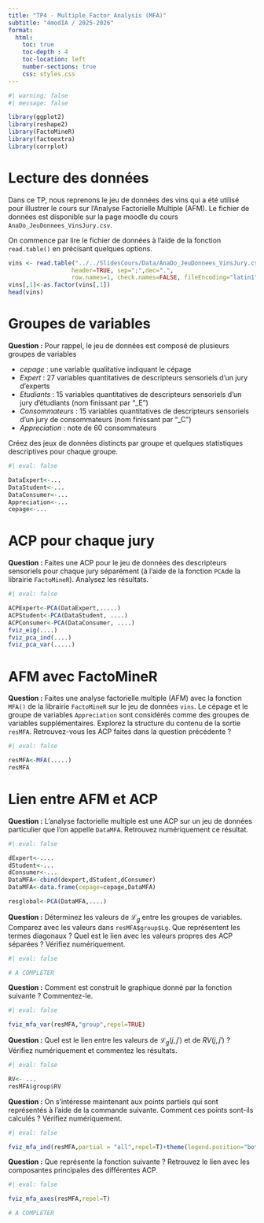 ```yaml
---
title: "TP4 - Multiple Factor Analysis (MFA)"
subtitle: "4modIA / 2025-2026"
format:
  html:
    toc: true
    toc-depth : 4
    toc-location: left
    number-sections: true
    css: styles.css
---
```


```r
#| warning: false
#| message: false

library(ggplot2)
library(reshape2)
library(FactoMineR)
library(factoextra)
library(corrplot)
```

# Lecture des données

Dans ce TP, nous reprenons le jeu de données des vins qui a été utilisé pour illustrer le cours sur l'Analyse Factorielle Multiple (AFM). Le fichier de données est disponible sur la page moodle du cours `AnaDo_JeuDonnees_VinsJury.csv`. 

On commence par lire le fichier de données à l'aide de la fonction `read.table()` en précisant quelques options. 

```r
vins <- read.table("../../SlidesCours/Data/AnaDo_JeuDonnees_VinsJury.csv",
                  header=TRUE, sep=";",dec=".", 
                  row.names=1, check.names=FALSE, fileEncoding="latin1")
vins[,1]<-as.factor(vins[,1])
head(vins)
```

# Groupes de variables

**Question :** Pour rappel, le jeu de données est composé de plusieurs groupes de variables

- *cepage* : une variable qualitative indiquant le cépage
- *Expert* : 27 variables quantitatives de descripteurs sensoriels d'un jury d'experts
- *Etudiants* : 15 variables quantitatives de descripteurs sensoriels d'un jury d'étudiants (nom finissant par "_E")
- *Consommateurs* : 15 variables quantitatives de descripteurs sensoriels d'un jury de consommateurs (nom finissant par "_C")
- *Appreciation* : note de 60 consommateurs

Créez des jeux de données distincts par groupe et quelques statistiques descriptives pour chaque groupe.

```r
#| eval: false 

DataExpert<-...
DataStudent<-...
DataConsumer<-...
Appreciation<-...
cepage<-...
```


# ACP pour chaque jury

**Question :** Faites une ACP pour le jeu de données des descripteurs sensoriels pour chaque jury séparément (à l'aide de la fonction `PCA`de la librairie `FactoMineR`). Analysez les résultats. 

```r
#| eval: false 

ACPExpert<-PCA(DataExpert,.....)
ACPStudent<-PCA(DataStudent, ....)
ACPConsumer<-PCA(DataConsumer, ....)
fviz_eig(....)
fviz_pca_ind(....)
fviz_pca_var(.....)
```


# AFM avec FactoMineR

**Question :** Faites une analyse factorielle multiple (AFM) avec la fonction `MFA()` de la librairie `FactoMineR` sur le jeu de données `vins`. Le cépage et le groupe de variables `Appreciation` sont considérés comme des groupes de variables supplémentaires. Explorez la structure du contenu de la sortie `resMFA`. Retrouvez-vous les ACP faites dans la question précédente ?

```r
#| eval: false 

resMFA<-MFA(.....)
resMFA
```

# Lien entre AFM et ACP

**Question :** L'analyse factorielle multiple est une ACP sur un jeu de données particulier que l'on appelle `DataMFA`. Retrouvez numériquement ce résultat. 

```r
#| eval: false 

dExpert<-....
dStudent<-...
dConsumer<-...
DataMFA<-cbind(dexpert,dStudent,dConsumer)
DataMFA<-data.frame(cepage=cepage,DataMFA)

resglobal<-PCA(DataMFA,....)

```


**Question :** Déterminez les valeurs de $\mathcal L_g$ entre les groupes de variables. Comparez avec les valeurs dans `resMFA$group$Lg`. Que représentent les termes diagonaux ? Quel est le lien avec les valeurs propres des ACP séparées ? Vérifiez numériquement.

```r
#| eval: false 

# A COMPLETER
```

**Question :** Comment est construit le graphique donné par la fonction suivante ? Commentez-le.  


```r
#| eval: false 

fviz_mfa_var(resMFA,"group",repel=TRUE)
```


**Question :** Quel est le lien entre les valeurs de $\mathcal L_g(j,j')$ et de $RV(j,j')$ ? Vérifiez numériquement et commentez les résultats. 

```r
#| eval: false 

RV<- ...
resMFA$group$RV
```


**Question :** On s'intéresse maintenant aux points partiels qui sont représentés à l'aide de la commande suivante. Comment ces points sont-ils calculés ? Vérifiez numériquement. 

```r
#| eval: false 

fviz_mfa_ind(resMFA,partial = "all",repel=T)+theme(legend.position="bottom")
```


**Question :** Que représente la fonction suivante ? Retrouvez le lien avec les composantes principales des différentes ACP. 

```r
#| eval: false 

fviz_mfa_axes(resMFA,repel=T)

# A COMPLETER
```

